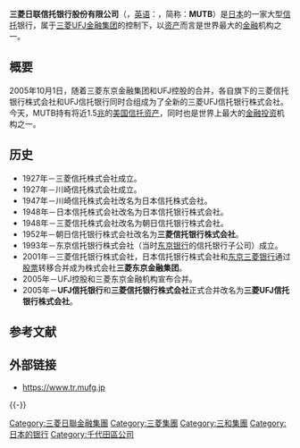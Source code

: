{{primarysources|time=2009-06-04T00:39:01+00:00}}

{{Bank Financial Information
| name                          = 三菱日联信托银行
| else_name                     = {{lang|ja|三菱UFJ信託銀行株式会社}}
| logo                          = [[File:Mitsubishi_UFJ_Financial_Group.svg|200px]]
| image                         =
| full_name                     = 
| abbreviated_name              = 
| slogan                        = 
| market_information            =  非上市
| isin_code                     = 
| swift_code                    = MTBCJPJT
| iban_code                     =
| WKN_Number                    = 
| finance_code_list             = 日本的銀行列表
| finance_code                  = 0288
| open_date                     = 1927年3月10日
| closing_date                  =
| zip_code                      = 100-8212
| location                      = {{JPN}}[[東京都|東京都]][[千代田區|千代田區]][[丸之内|丸之内]]1丁目4番5号
| key_people                    = 
| capital                       = 3242.79億日圓
| revenue                       = 
| major_shareholder             = 
| homepage                      = {{URL|https://www.tr.mufg.jp}}
| footnotes                     =
| width                         = 340px
}}
'''三菱日联信托银行股份有限公司'''（{{jpn|j=三菱UFJ信託銀行株式会社}}，[[英语|英语]]：{{lang|en|Mitsubishi UFJ Trust and Banking Corporation}}，简称：'''MUTB'''）是[[日本|日本]]的一家大型[[信托|信托]]银行，属于[[三菱UFJ金融集团|三菱UFJ金融集团]]的控制下，以[[资产|资产]]而言是世界最大的[[金融|金融]]机构之一。

== 概要 ==
2005年10月1日，随着三菱东京金融集团和UFJ控股的合并，各自旗下的三菱信托银行株式会社和UFJ信托银行同时合组成为了全新的三菱UFJ信托银行株式会社。今天，MUTB持有将近1.5[[兆|兆]]的[[美国|美国]][[信托|信托]][[资产|资产]]，同时也是世界上最大的[[金融|金融]][[投资|投资]]机构之一。

== 历史 ==
*1927年－三菱信托株式会社成立。
*1927年－川崎信托株式会社成立。
*1947年－川崎信托株式会社改名为日本信托株式会社。
*1948年－日本信托株式会社改名为日本信托银行株式会社。
*1948年－三菱信托株式会社改名为朝日信托银行株式会社。
*1952年－朝日信托银行株式会社改名为'''三菱信托银行株式会社'''。
*1993年－东京信托银行株式会社（当时[[东京银行|东京银行]]的信托银行子公司）成立。
*2001年－三菱信托银行株式会社，日本信托银行株式会社和[[东京三菱银行|东京三菱银行]]通过[[股票|股票]]转移合并成为株式会社'''三菱东京金融集团'''。
*2005年－UFJ控股和三菱东京金融机构宣布合并。
*2005年－'''UFJ信托银行'''和'''三菱信托银行株式会社'''正式合并改名为'''三菱UFJ信托银行株式会社'''。

== 参考文献 ==
{{Reflist}}

== 外部链接 ==
*https://www.tr.mufg.jp{{Wayback|url=https://www.tr.mufg.jp/ |date=20200729180638 }}

{{-}}
{{三菱集团}}
{{DEFAULTSORT:Mitsubishi UFJ Shintaku Ginko}}
[[Category:三菱日聯金融集團|Category:三菱日聯金融集團]]
[[Category:三菱集團|Category:三菱集團]]
[[Category:三和集團|Category:三和集團]]
[[Category:日本的银行|Category:日本的银行]]
[[Category:千代田區公司|Category:千代田區公司]]